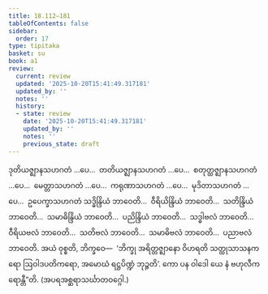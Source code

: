 ```yaml
---
title: 18.112–181
tableOfContents: false
sidebar:
  order: 17
type: tipitaka
basket: su
book: a1
review:
  current: review
  updated: '2025-10-20T15:41:49.317181'
  updated_by: ''
  notes: ''
  history:
  - state: review
    date: '2025-10-20T15:41:49.317181'
    updated_by: ''
    notes: ''
    previous_state: draft
---
```



<DynamicBreadcrumb />


<ReviewStatus review={frontmatter.review} showDetails={true} />

<HypothesisAnnotation frontmatter={frontmatter} />

<Division number="493–562" book="a1" e="ch" v="15">

<Paragraph number="456" book="a1">
ဒုတိယဇ္ဈာနသဟဂတံ …ပေ…  တတိယဇ္ဈာနသဟဂတံ …ပေ…  စတုတ္ထဇ္ဈာနသဟဂတံ …ပေ…  မေတ္တာသဟဂတံ …ပေ…  ကရုဏာသဟဂတံ …ပေ…  မုဒိတာသဟဂတံ …ပေ…  ဥပေက္ခာသဟဂတံ သဒ္ဓိန္ဒြိယံ ဘာဝေတိ…  ဝီရိယိန္ဒြိယံ ဘာဝေတိ…  သတိန္ဒြိယံ ဘာဝေတိ…  သမာဓိန္ဒြိယံ ဘာဝေတိ…  ပညိန္ဒြိယံ ဘာဝေတိ…  သဒ္ဓါဗလံ ဘာဝေတိ…  ဝီရိယဗလံ ဘာဝေတိ…  သတိဗလံ ဘာဝေတိ…  သမာဓိဗလံ ဘာဝေတိ…  ပညာဗလံ ဘာဝေတိ. အယံ ဝုစ္စတိ, ဘိက္ခဝေ—  ‘ဘိက္ခု အရိတ္တဇ္ဈာနော ဝိဟရတိ သတ္ထုသာသနကရော ဩဝါဒပတိကရော, အမောဃံ ရဋ္ဌပိဏ္ဍံ ဘုဉ္ဇတိ’. ကော ပန ဝါဒေါ ယေ နံ ဗဟုလီကရောန္တီ”တိ.

</Paragraph>
</Division>

<Paragraph number="457" type="center" book="a1">
(အပရအစ္ဆရာသင်္ဃာတဝဂ္ဂေါ.)
</Paragraph>